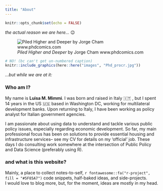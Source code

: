 ```yaml
---
title: "About"
---
```


```r
knitr::opts_chunk$set(echo = FALSE)
```


_the actual reason we are here... _ 😉


![_Piled Higher and Deeper_ by Jorge Cham www.phdcomics.com ](images/Phd_procr.jpg)

```r
# NO! (bc can't get un-numbered caption)
knitr::include_graphics(here::here("images", "Phd_procr.jpg"))
```

_...but while we are at it:_  

### Who am I?   
<!-- _`whoami`_ -->
My name is **Luisa M. Mimmi**. I was born and raised in Italy 🇮🇹 , but I spent 14 years in the US 🇺🇸 based in Washington DC, working for multilateral development banks. Upon returning to Italy, I have been working as policy analyst for Italian government agencies. 

I am passionate about using data to understand and tackle various public policy issues, especially regarding economic development. So far, my main professional focus has been on solutions to provide essential housing and infrastructure services-- see my CV for details on my 'official' job. These days I do consulting work somewhere at the intersection of Public Policy and Data Science (preferably using R).
 
### and what is this website?

Mainly, a place to collect notes-to-self, `r fontawesome::fa("r-project", fill = "#5F85A7")` code snippets, half-baked ideas, and side-projects. <br>
I would love to blog more, but, for the moment, ideas are mostly in my head.   

<!-- ---

### Presently busy with: 

- [Survey of WSS Suppliers in Brazil (as part of my IADB work)](https://lulliter.github.io/BrazilWaterSurvey/)
- [Survey of WSS Suppliers in Mexico (as part of my IADB work)](https://lulliter.github.io/MexicoWaterSurvey/)
 

- "If You Give a Judge a Risk Score: Evidence from Kentucky Bail Decisions"
    - [Full text](/about_files/albright_judge_score.pdf) & [Slides](/about_files/slides/ecineq_19.pdf) & [Blog post](https://thelittledataset.com/2019/07/15/if-you-give-a-judge-a-risk-score/)     
    
-->


